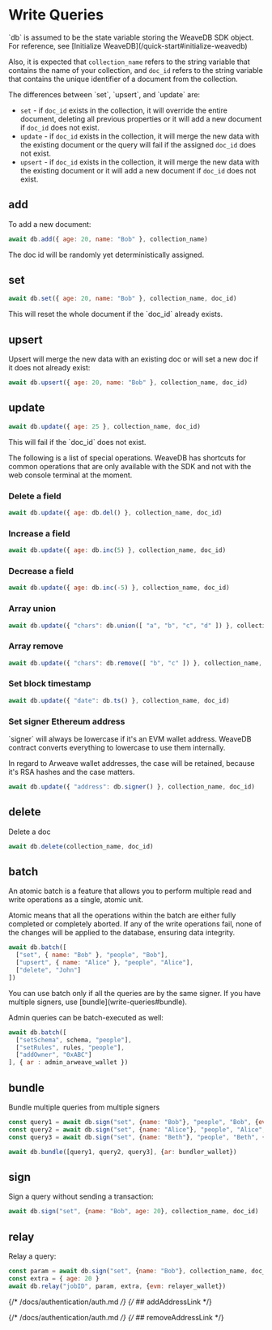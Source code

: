
# Write Queries

<Callout type="info" emoji="💡">
`db` is assumed to be the state variable storing the WeaveDB SDK object. For reference, see [Initialize WeaveDB](/quick-start#initialize-weavedb)

Also, it is expected that `collection_name` refers to the string variable that contains the name of your collection, and `doc_id` refers to the string variable that contains the unique identifier of a document from the collection.
</Callout>

<Callout type="info" emoji="💡">
The differences between `set`, `upsert`, and `update` are:

- `set` - if `doc_id` exists in the collection, it will override the entire document, deleting all previous properties or it will add a new document if `doc_id` does not exist.
- `update` - if `doc_id` exists in the collection, it will merge the new data with the existing document or the query will fail if the assigned `doc_id` does not exist.
- `upsert` - if `doc_id` exists in the collection, it will merge the new data with the existing document or it will add a new document if `doc_id` does not exist.

</Callout>

## add

To add a new document:

```js copy
await db.add({ age: 20, name: "Bob" }, collection_name)
```
<Callout type="info" emoji="💡">
The doc id will be randomly yet deterministically assigned.
</Callout>

## set

```js copy
await db.set({ age: 20, name: "Bob" }, collection_name, doc_id)
```

<Callout type="info" emoji="💡">
This will reset the whole document if the `doc_id` already exists.
</Callout>

## upsert

Upsert will merge the new data with an existing doc or will set a new doc if it does not already exist:

```js copy
await db.upsert({ age: 20, name: "Bob" }, collection_name, doc_id)
```

## update

```js copy
await db.update({ age: 25 }, collection_name, doc_id)
```

<Callout type="info" emoji="💡">
This will fail if the `doc_id` does not exist.
</Callout>

The following is a list of special operations. WeaveDB has shortcuts for common operations that are only available with the SDK and not with the web console terminal at the moment.

### Delete a field

```js copy
await db.update({ age: db.del() }, collection_name, doc_id)
```

### Increase a field

```js copy
await db.update({ age: db.inc(5) }, collection_name, doc_id)
```

### Decrease a field

```js copy
await db.update({ age: db.inc(-5) }, collection_name, doc_id)
```

### Array union

```js copy
await db.update({ "chars": db.union([ "a", "b", "c", "d" ]) }, collection_name, doc_id)
```

### Array remove

```js copy
await db.update({ "chars": db.remove([ "b", "c" ]) }, collection_name, doc_id)
```

### Set block timestamp
```js copy
await db.update({ "date": db.ts() }, collection_name, doc_id)
```

### Set signer Ethereum address

<Callout type="info" emoji="💡">
`signer` will always be lowercase if it's an EVM wallet address. WeaveDB contract converts everything to lowercase to use them internally.

In regard to Arweave wallet addresses, the case will be retained, because it's RSA hashes and the case matters.
</Callout>

```js copy
await db.update({ "address": db.signer() }, collection_name, doc_id)
```

## delete

Delete a doc

```js copy
await db.delete(collection_name, doc_id)
```

## batch

An atomic batch is a feature that allows you to perform multiple read and write operations as a single, atomic unit. 

Atomic means that all the operations within the batch are either fully completed or completely aborted. If any of the write operations fail, none of the changes will be applied to the database, ensuring data integrity.

```js copy
await db.batch([
  ["set", { name: "Bob" }, "people", "Bob"],
  ["upsert", { name: "Alice" }, "people", "Alice"],
  ["delete", "John"]
])
```

<Callout type="info" emoji="💡">
You can use batch only if all the queries are by the same signer. If you have multiple signers, use [bundle](write-queries#bundle).
</Callout>

Admin queries can be batch-executed as well:

```js copy
await db.batch([
  ["setSchema", schema, "people"],
  ["setRules", rules, "people"],
  ["addOwner", "0xABC"]
], { ar : admin_arweave_wallet })
```

## bundle

Bundle multiple queries from multiple signers

```js copy
const query1 = await db.sign("set", {name: "Bob"}, "people", "Bob", {evm: wallet1})
const query2 = await db.sign("set", {name: "Alice"}, "people", "Alice", {ii: wallet2})
const query3 = await db.sign("set", {name: "Beth"}, "people", "Beth", {ar: wallet3})

await db.bundle([query1, query2, query3], {ar: bundler_wallet})
```

## sign

Sign a query without sending a transaction:

```js copy
await db.sign("set", {name: "Bob", age: 20}, collection_name, doc_id)
```

## relay

Relay a query:

```js copy
const param = await db.sign("set", {name: "Bob"}, collection_name, doc_id)
const extra = { age: 20 }
await db.relay("jobID", param, extra, {evm: relayer_wallet})
```

{/* /docs/authentication/auth.md */}
{/* ## addAddressLink */}

{/* /docs/authentication/auth.md */}
{/* ## removeAddressLink */}

